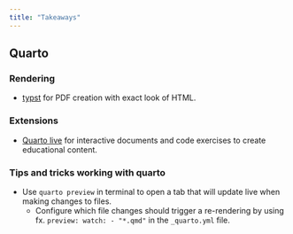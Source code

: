 ```yaml
---
title: "Takeaways"
---
```


## Quarto

### Rendering

-   [typst](https://quarto.org/docs/output-formats/typst.html) for PDF creation with exact look of HTML. 

### Extensions

-   [Quarto live](https://github.com/r-wasm/quarto-live) for interactive documents and code exercises to create educational content.

### Tips and tricks working with quarto

-   Use `quarto preview` in terminal to open a tab that will update live when making changes to files.
    -   Configure which file changes should trigger a re-rendering by using fx. `preview: watch: - "*.qmd"` in the `_quarto.yml` file.